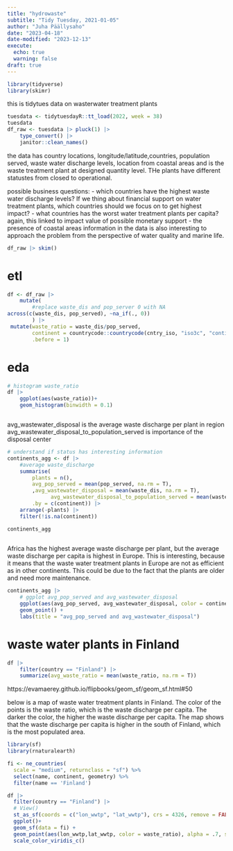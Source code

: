 ```yaml
---
title: "hydrowaste"
subtitle: "Tidy Tuesday, 2021-01-05"
author: "Juha Päällysaho"
date: "2023-04-18"
date-modified: "2023-12-13"
execute:
  echo: true
  warning: false
draft: true
---
```



```r
library(tidyverse)
library(skimr)
```

this is tidytues data on wasterwater treatment plants


```r
tuesdata <- tidytuesdayR::tt_load(2022, week = 38)
tuesdata
df_raw <- tuesdata |> pluck(1) |> 
    type_convert() |>
    janitor::clean_names()
```

the data has country locations, longitude/latitude,countries, population served, waste water discharge levels, location from coastal areas and is the waste treatment plant at designed quantity level. THe plants have different statustes from closed to operational.

possible business questions:
- which countries have the highest waste water discharge levels? If we thing about financial support on water treatment plants, which countries should we focus on to get highest impact?
- what countries has the worst water treatment plants per capita? again, this linked to impact value of possible monetary support
- the presence of coastal areas information in the data is also interesting to approach the problem from the perspective of water quality and marine life.


```r

df_raw |> skim()

```



# etl

```r
df <- df_raw |> 
    mutate(
        #replace waste_dis and pop_server 0 with NA
across(c(waste_dis, pop_served), ~na_if(., 0))
        ) |>
 mutate(waste_ratio = waste_dis/pop_served,
        continent = countrycode::countrycode(cntry_iso, "iso3c", "continent"),
        .before = 1)
```

# eda

```r
# histogram waste_ratio
df |> 
    ggplot(aes(waste_ratio))+
    geom_histogram(binwidth = 0.1)

```

```r
```


avg_wastewater_disposal is the average waste discharge per plant in region
avg_wastewater_disposal_to_population_served is importance of the disposal center


```r
# understand if status has interesting information
continents_agg <- df |> 
    #average waste_discharge
    summarise(
        plants = n(),
        avg_pop_served = mean(pop_served, na.rm = T),
        ,avg_wastewater_disposal = mean(waste_dis, na.rm = T),
              avg_wastewater_disposal_to_population_served = mean(waste_ratio, na.rm = T),
        .by = c(continent)) |> 
    arrange(-plants) |> 
    filter(!is.na(continent))

continents_agg
    
```

Africa has the highest average waste discharge per plant, but the average waste discharge per capita is highest in Europe. This is interesting, because it means that the waste water treatment plants in Europe are not as efficient as in other continents. This could be due to the fact that the plants are older and need more maintenance. 
```r
continents_agg |> 
    # ggplot avg_pop_served and avg_wastewater_disposal
    ggplot(aes(avg_pop_served, avg_wastewater_disposal, color = continent))+
    geom_point() +
    labs(title = "avg_pop_served and avg_wastewater_disposal")
```

# waste water plants in Finland

```r
df |> 
    filter(country == "Finland") |>
    summarize(avg_waste_ratio = mean(waste_ratio, na.rm = T))
```

https://evamaerey.github.io/flipbooks/geom_sf/geom_sf.html#50

below is a map of waste water treatment plants in Finland. The color of the points is the waste ratio, which is the waste discharge per capita. The darker the color, the higher the waste discharge per capita. The map shows that the waste discharge per capita is higher in the south of Finland, which is the most populated area.

```r

library(sf)
library(rnaturalearth)

fi <- ne_countries(  
  scale = "medium", returnclass = "sf") %>%  
  select(name, continent, geometry) %>%  
  filter(name == 'Finland')

df |> 
  filter(country == "Finland") |>
  # View()
  st_as_sf(coords = c("lon_wwtp", "lat_wwtp"), crs = 4326, remove = FALSE)  |> 
  ggplot()+
  geom_sf(data = fi) +
  geom_point(aes(lon_wwtp,lat_wwtp, color = waste_ratio), alpha = .7, size = 2)  +
  scale_color_viridis_c()
```



